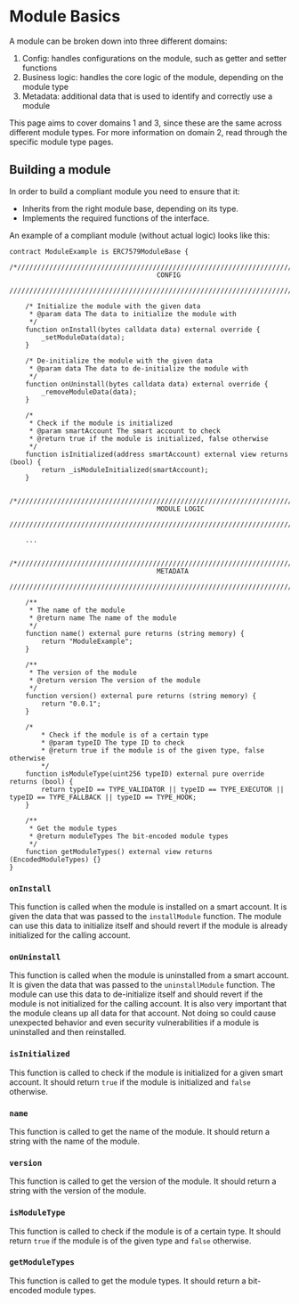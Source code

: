# Module Basics

A module can be broken down into three different domains:

1. Config: handles configurations on the module, such as getter and setter functions
2. Business logic: handles the core logic of the module, depending on the module type
3. Metadata: additional data that is used to identify and correctly use a module

This page aims to cover domains 1 and 3, since these are the same across different module types. For more information on domain 2, read through the specific module type pages.

## Building a module

In order to build a compliant module you need to ensure that it:

- Inherits from the right module base, depending on its type.
- Implements the required functions of the interface.

An example of a compliant module (without actual logic) looks like this:

```solidity
contract ModuleExample is ERC7579ModuleBase {
    /*//////////////////////////////////////////////////////////////////////////
                                     CONFIG
    //////////////////////////////////////////////////////////////////////////*/

    /* Initialize the module with the given data
     * @param data The data to initialize the module with
     */
    function onInstall(bytes calldata data) external override {
        _setModuleData(data);
    }

    /* De-initialize the module with the given data
     * @param data The data to de-initialize the module with
     */
    function onUninstall(bytes calldata data) external override {
        _removeModuleData(data);
    }

    /*
     * Check if the module is initialized
     * @param smartAccount The smart account to check
     * @return true if the module is initialized, false otherwise
     */
    function isInitialized(address smartAccount) external view returns (bool) {
        return _isModuleInitialized(smartAccount);
    }

    /*//////////////////////////////////////////////////////////////////////////
                                     MODULE LOGIC
    //////////////////////////////////////////////////////////////////////////*/

    ...

    /*//////////////////////////////////////////////////////////////////////////
                                     METADATA
    //////////////////////////////////////////////////////////////////////////*/

    /**
     * The name of the module
     * @return name The name of the module
     */
    function name() external pure returns (string memory) {
        return "ModuleExample";
    }

    /**
     * The version of the module
     * @return version The version of the module
     */
    function version() external pure returns (string memory) {
        return "0.0.1";
    }

    /*
        * Check if the module is of a certain type
        * @param typeID The type ID to check
        * @return true if the module is of the given type, false otherwise
        */
    function isModuleType(uint256 typeID) external pure override returns (bool) {
        return typeID == TYPE_VALIDATOR || typeID == TYPE_EXECUTOR || typeID == TYPE_FALLBACK || typeID == TYPE_HOOK;
    }

    /**
     * Get the module types
     * @return moduleTypes The bit-encoded module types
     */
    function getModuleTypes() external view returns (EncodedModuleTypes) {}
}
```

### `onInstall`

This function is called when the module is installed on a smart account. It is given the data that was passed to the `installModule` function. The module can use this data to initialize itself and should revert if the module is already initialized for the calling account.

### `onUninstall`

This function is called when the module is uninstalled from a smart account. It is given the data that was passed to the `uninstallModule` function. The module can use this data to de-initialize itself and should revert if the module is not initialized for the calling account. It is also very important that the module cleans up all data for that account. Not doing so could cause unexpected behavior and even security vulnerabilities if a module is uninstalled and then reinstalled.

### `isInitialized`

This function is called to check if the module is initialized for a given smart account. It should return `true` if the module is initialized and `false` otherwise.

### `name`

This function is called to get the name of the module. It should return a string with the name of the module.

### `version`

This function is called to get the version of the module. It should return a string with the version of the module.

### `isModuleType`

This function is called to check if the module is of a certain type. It should return `true` if the module is of the given type and `false` otherwise.

### `getModuleTypes`

This function is called to get the module types. It should return a bit-encoded module types.
